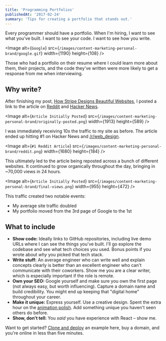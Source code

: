 ```yaml
---
title: 'Programming Portfolios'
publishedAt: '2017-02-24'
summary: 'Tips for creating a portfolio that stands out.'
---
```


Every programmer should have a portfolio. When I'm hiring, I want to see what you've built. I want to see your code. I want to see how you write.

<Image
  alt={`Google`}
  src={`/images/content-marketing-personal-brand/google.gif`}
  width={1190}
  height={108}
/>

Those who had a portfolio on their resume where I could learn more about them, their projects, and the code they've written were more likely to get a response from me when interviewing.

## Why write?

After finishing my post, [How Stripe Designs Beautiful Websites](/blog/how-stripe-designs-beautiful-websites), I posted a link to the article on [Reddit](https://www.reddit.com/) and [Hacker News](https://news.ycombinator.com/).

<Image
  alt={`Article Initially Posted`}
  src={`/images/content-marketing-personal-brand/originally-posted.png`}
  width={1913}
  height={589}
/>

I was immediately receiving 10x the traffic to my site as before. The article ended up hitting #1 on Hacker News and [/r/web_design](https://www.reddit.com/r/web_design/).

<Image
  alt={`#1 Reddit Article`}
  src={`/images/content-marketing-personal-brand/reddit.png`}
  width={1680}
  height={184}
/>

This ultimately led to the article being reposted across a bunch of different websites. It continued to grow organically throughout the day, bringing in ~70,000 views in 24 hours.

<Image
  alt={`Article Initially Posted`}
  src={`/images/content-marketing-personal-brand/final-views.png`}
  width={955}
  height={472}
/>

This traffic created two notable events:

- My average site traffic doubled
- My portfolio moved from the 3rd page of Google to the 1st

## What to include

- **Show code:** Ideally links to GitHub repositories, including live demo URLs where I can see the things you've built. I'll go explore the codebase and see what tech choices you used. Bonus points if you wrote about _why_ you picked that tech stack.
- **Write stuff:** An average engineer who can write well and explain concepts clearly is better than an excellent engineer who can't communicate with their coworkers. Show me you are a clear writer, which is especially important if the role is remote.
- **Own your SEO:** Google yourself and make sure you own the first page (not always easy, but worth influencing). Capture a domain name and build credibility. You might end up keeping that "digital home" throughout your career.
- **Make it unique:** Express yourself. Use a creative design. Spent the extra hour on the [animation polish](https://delba.dev/blog/a-like-button-that-likes-you-back). Add something unique you haven't seen others do before.
- **Show, don't tell:** You _said_ you have experience with React – show me.

Want to get started? [Clone and deploy](https://vercel.com/templates/blog) an example here, buy a domain, and you're online in less than five minutes.
